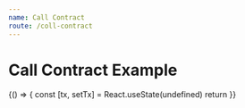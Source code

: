 ```yaml
---
name: Call Contract
route: /coll-contract
---
```



# Call Contract Example

<Playground>
  {() => {
    const [tx, setTx] = React.useState(undefined)
    return <CallContract value={tx} onChange={setTx} network="4" />
  }}
</Playground>

